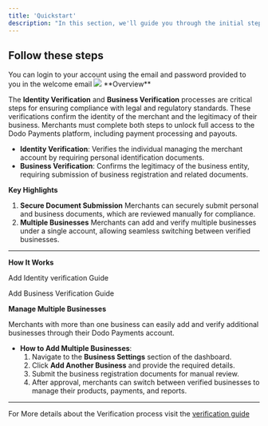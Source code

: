 ```yaml
---
title: 'Quickstart'
description: "In this section, we'll guide you through the initial steps to get started with our web application Before you dive into the specifics, make sure you meet the system requirements and have everything in place."
---
```


## Follow these steps

<AccordionGroup>
  <Accordion title="Step 1 : Login to your account">
  You can login to your account using the email and password provided to you in the welcome email
  <Frame>
  <img src="/images/guides/verification-process/image 1.png" />
</Frame>
  </Accordion>
  <Accordion title="Step 2 : Identity Verification and Business Verification">
  **Overview**

The **Identity Verification** and **Business Verification** processes are critical steps for ensuring compliance with legal and regulatory standards. These verifications confirm the identity of the merchant and the legitimacy of their business. Merchants must complete both steps to unlock full access to the Dodo Payments platform, including payment processing and payouts.

- **Identity Verification**: Verifies the individual managing the merchant account by requiring personal identification documents.
- **Business Verification**: Confirms the legitimacy of the business entity, requiring submission of business registration and related documents.

**Key Highlights**

1. **Secure Document Submission**
Merchants can securely submit personal and business documents, which are reviewed manually for compliance.
2. **Multiple Businesses**
Merchants can add and verify multiple businesses under a single account, allowing seamless switching between verified businesses.

---

**How It Works**

Add Identity verification Guide

Add Business Verification Guide

**Manage Multiple Businesses**

Merchants with more than one business can easily add and verify additional businesses through their Dodo Payments account.

- **How to Add Multiple Businesses**:
    1. Navigate to the **Business Settings** section of the dashboard.
    2. Click **Add Another Business** and provide the required details.
    3. Submit the business registration documents for manual review.
    4. After approval, merchants can switch between verified businesses to manage their products, payments, and reports.

---

For More details about the Verification process visit the [verification guide](https://docs.dodopayments.tech/guides/verification-process)
</Accordion>
  </AccordionGroup>